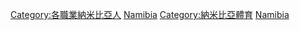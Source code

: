 {{Commons cat|Sportspeople from Namibia}}

[[Category:各職業納米比亞人|Category:各職業納米比亞人]]
[[Category:各國運動員|Namibia]]
[[Category:納米比亞體育|Category:納米比亞體育]]
[[Category:非洲運動員|Namibia]]